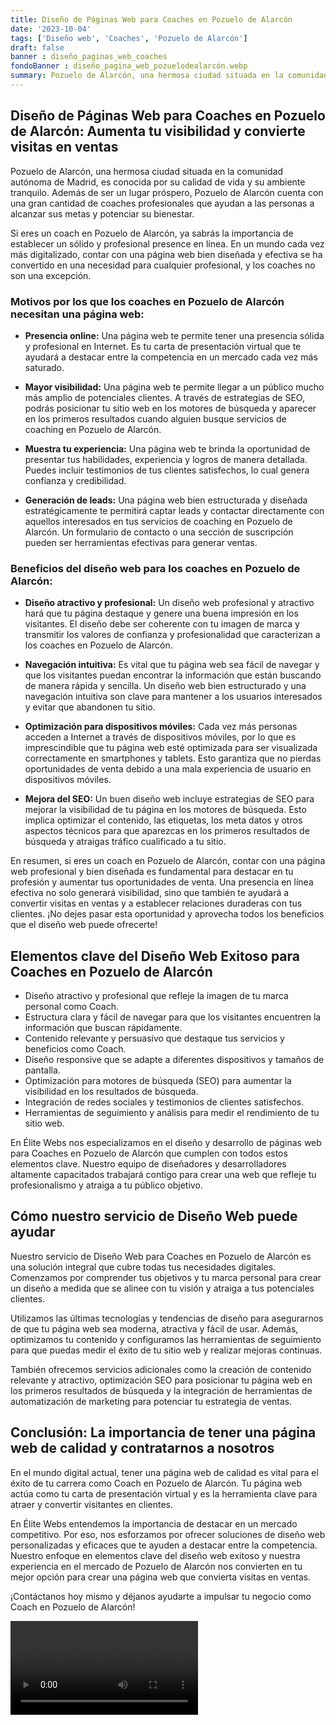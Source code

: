 ```yaml
---
title: Diseño de Páginas Web para Coaches en Pozuelo de Alarcón
date: '2023-10-04'
tags: ['Diseño web', 'Coaches', 'Pozuelo de Alarcón']
draft: false
banner : diseño_paginas_web_coaches
fondoBanner : diseño_pagina_web_pozuelodealarcón.webp
summary: Pozuelo de Alarcón, una hermosa ciudad situada en la comunidad autónoma de Madrid, es conocida por su calidad de vida y su ambiente tranquilo. Además de ser un lugar próspero, Pozuelo de Alarcón cuenta con una gran cantidad de coaches profesionales que ayudan a las personas a alcanzar sus metas y potenciar su bienestar.
---
```


## Diseño de Páginas Web para Coaches en Pozuelo de Alarcón: Aumenta tu visibilidad y convierte visitas en ventas

Pozuelo de Alarcón, una hermosa ciudad situada en la comunidad autónoma de Madrid, es conocida por su calidad de vida y su ambiente tranquilo. Además de ser un lugar próspero, Pozuelo de Alarcón cuenta con una gran cantidad de coaches profesionales que ayudan a las personas a alcanzar sus metas y potenciar su bienestar.

Si eres un coach en Pozuelo de Alarcón, ya sabrás la importancia de establecer un sólido y profesional presence en línea. En un mundo cada vez más digitalizado, contar con una página web bien diseñada y efectiva se ha convertido en una necesidad para cualquier profesional, y los coaches no son una excepción.

### Motivos por los que los coaches en Pozuelo de Alarcón necesitan una página web:

- **Presencia online:** Una página web te permite tener una presencia sólida y profesional en Internet. Es tu carta de presentación virtual que te ayudará a destacar entre la competencia en un mercado cada vez más saturado.

- **Mayor visibilidad:** Una página web te permite llegar a un público mucho más amplio de potenciales clientes. A través de estrategias de SEO, podrás posicionar tu sitio web en los motores de búsqueda y aparecer en los primeros resultados cuando alguien busque servicios de coaching en Pozuelo de Alarcón.

- **Muestra tu experiencia:** Una página web te brinda la oportunidad de presentar tus habilidades, experiencia y logros de manera detallada. Puedes incluir testimonios de tus clientes satisfechos, lo cual genera confianza y credibilidad.

- **Generación de leads:** Una página web bien estructurada y diseñada estratégicamente te permitirá captar leads y contactar directamente con aquellos interesados en tus servicios de coaching en Pozuelo de Alarcón. Un formulario de contacto o una sección de suscripción pueden ser herramientas efectivas para generar ventas.

### Beneficios del diseño web para los coaches en Pozuelo de Alarcón:

- **Diseño atractivo y profesional:** Un diseño web profesional y atractivo hará que tu página destaque y genere una buena impresión en los visitantes. El diseño debe ser coherente con tu imagen de marca y transmitir los valores de confianza y profesionalidad que caracterizan a los coaches en Pozuelo de Alarcón.

- **Navegación intuitiva:** Es vital que tu página web sea fácil de navegar y que los visitantes puedan encontrar la información que están buscando de manera rápida y sencilla. Un diseño web bien estructurado y una navegación intuitiva son clave para mantener a los usuarios interesados y evitar que abandonen tu sitio.

- **Optimización para dispositivos móviles:** Cada vez más personas acceden a Internet a través de dispositivos móviles, por lo que es imprescindible que tu página web esté optimizada para ser visualizada correctamente en smartphones y tablets. Esto garantiza que no pierdas oportunidades de venta debido a una mala experiencia de usuario en dispositivos móviles.

- **Mejora del SEO:** Un buen diseño web incluye estrategias de SEO para mejorar la visibilidad de tu página en los motores de búsqueda. Esto implica optimizar el contenido, las etiquetas, los meta datos y otros aspectos técnicos para que aparezcas en los primeros resultados de búsqueda y atraigas tráfico cualificado a tu sitio.

En resumen, si eres un coach en Pozuelo de Alarcón, contar con una página web profesional y bien diseñada es fundamental para destacar en tu profesión y aumentar tus oportunidades de venta. Una presencia en línea efectiva no solo generará visibilidad, sino que también te ayudará a convertir visitas en ventas y a establecer relaciones duraderas con tus clientes. ¡No dejes pasar esta oportunidad y aprovecha todos los beneficios que el diseño web puede ofrecerte!

<GifSeo />

<Cta />

## Elementos clave del Diseño Web Exitoso para Coaches en Pozuelo de Alarcón

- Diseño atractivo y profesional que refleje la imagen de tu marca personal como Coach.
- Estructura clara y fácil de navegar para que los visitantes encuentren la información que buscan rápidamente.
- Contenido relevante y persuasivo que destaque tus servicios y beneficios como Coach.
- Diseño responsive que se adapte a diferentes dispositivos y tamaños de pantalla.
- Optimización para motores de búsqueda (SEO) para aumentar la visibilidad en los resultados de búsqueda.
- Integración de redes sociales y testimonios de clientes satisfechos.
- Herramientas de seguimiento y análisis para medir el rendimiento de tu sitio web.

En Élite Webs nos especializamos en el diseño y desarrollo de páginas web para Coaches en Pozuelo de Alarcón que cumplen con todos estos elementos clave. Nuestro equipo de diseñadores y desarrolladores altamente capacitados trabajará contigo para crear una web que refleje tu profesionalismo y atraiga a tu público objetivo.

## Cómo nuestro servicio de Diseño Web puede ayudar

Nuestro servicio de Diseño Web para Coaches en Pozuelo de Alarcón es una solución integral que cubre todas tus necesidades digitales. Comenzamos por comprender tus objetivos y tu marca personal para crear un diseño a medida que se alinee con tu visión y atraiga a tus potenciales clientes.

Utilizamos las últimas tecnologías y tendencias de diseño para asegurarnos de que tu página web sea moderna, atractiva y fácil de usar. Además, optimizamos tu contenido y configuramos las herramientas de seguimiento para que puedas medir el éxito de tu sitio web y realizar mejoras continuas.

También ofrecemos servicios adicionales como la creación de contenido relevante y atractivo, optimización SEO para posicionar tu página web en los primeros resultados de búsqueda y la integración de herramientas de automatización de marketing para potenciar tu estrategia de ventas.

## Conclusión: La importancia de tener una página web de calidad y contratarnos a nosotros

En el mundo digital actual, tener una página web de calidad es vital para el éxito de tu carrera como Coach en Pozuelo de Alarcón. Tu página web actúa como tu carta de presentación virtual y es la herramienta clave para atraer y convertir visitantes en clientes.

En Élite Webs entendemos la importancia de destacar en un mercado competitivo. Por eso, nos esforzamos por ofrecer soluciones de diseño web personalizadas y eficaces que te ayuden a destacar entre la competencia. Nuestro enfoque en elementos clave del diseño web exitoso y nuestra experiencia en el mercado de Pozuelo de Alarcón nos convierten en tu mejor opción para crear una página web que convierta visitas en ventas.

¡Contáctanos hoy mismo y déjanos ayudarte a impulsar tu negocio como Coach en Pozuelo de Alarcón!

<Video />

<CtaBot job='Coaches' city='Pozuelo de Alarcón'/>

<Gmaps query='Pozuelo de Alarcón+españa+maps' />